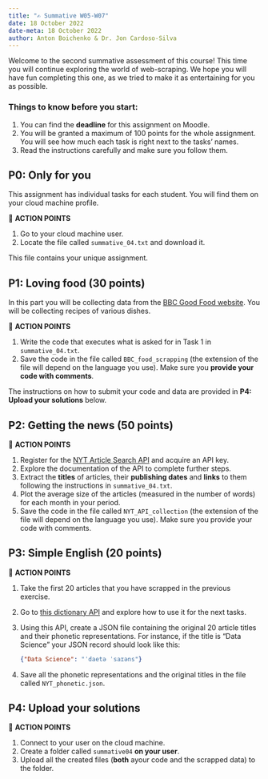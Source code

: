 ```yaml
---
title: "✍️ Summative W05-W07"
date: 18 October 2022
date-meta: 18 October 2022
author: Anton Boichenko & Dr. Jon Cardoso-Silva
---
```


Welcome to the second summative assessment of this course! This time you will continue exploring the world of web-scraping. We hope you will have fun completing this one, as we tried to make it as entertaining for you as possible. 

### Things to know before you start:  

1. You can find the **deadline** for this assignment on Moodle.
2. You will be granted a maximum of 100 points for the whole assignment. You will see how much each task is right next to the tasks' names. 
3. Read the instructions carefully and make sure you follow them.

## P0: Only for you 

This assignment has individual tasks for each student. You will find them on your cloud machine profile. 

🎯 **ACTION POINTS**

1. Go to your cloud machine user.
2. Locate the file called `summative_04.txt` and download it.

This file contains your unique assignment. 

## P1: Loving food (30 points)

In this part you will be collecting data from the [BBC Good Food website](https://www.bbcgoodfood.com/). You will be collecting recipes of various dishes. 

🎯 **ACTION POINTS**

1. Write the code that executes what is asked for in Task 1 in `summative_04.txt`. 
2. Save the code in the file called `BBC_food_scrapping` (the extension of the file will depend on the language you use). Make sure you **provide your code with comments**.  

The instructions on how to submit your code and data are provided in **P4: Upload your solutions** below. 

## P2: Getting the news (50 points)

🎯 **ACTION POINTS**

1. Register for the [NYT Article Search API](https://developer.nytimes.com/docs/articlesearch-product/1/overview) and acquire an API key.
2. Explore the documentation of the API to complete further steps.
3. Extract the **titles** of articles, their **publishing dates** and **links** to them following the instructions in `summative_04.txt`.   
4. Plot the average size of the articles (measured in the number of words) for each month in your period. 
5. Save the code in the file called `NYT_API_collection` (the extension of the file will depend on the language you use). Make sure you provide your code with comments. 

## P3: Simple English (20 points)

🎯 **ACTION POINTS**

1. Take the first 20 articles that you have scrapped in the previous exercise. 
2. Go to [this dictionary API](https://dictionaryapi.dev/) and explore how to use it for the next tasks. 
3. Using this API, create a JSON file containing the original 20 article titles and their phonetic representations. For instance, if the title is "Data Science" your JSON record should look like this:

    ```json
    {"Data Science": "ˈdaetə ˈsaɪəns"}
    ```

4. Save all the phonetic representations and the original titles in the file called `NYT_phonetic.json`.

## P4: Upload your solutions 

🎯 **ACTION POINTS**

1. Connect to your user on the cloud machine.
2. Create a folder called `summative04` **on your user**.
3. Upload all the created files (**both** ayour code and the scrapped data) to the folder.